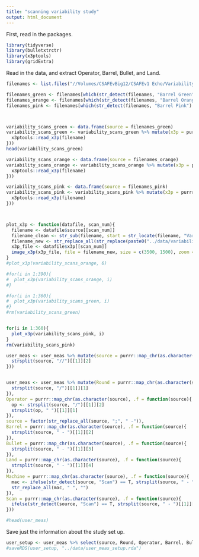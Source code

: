```yaml
---
title: "scanning variability study"
output: html_document
---
```


First, read in the packages.  

```r
library(tidyverse)
library(bulletxtrctr)
library(x3ptools)
library(gridExtra)
```

Read in the data, and extract Operator, Barrel, Bullet, and Land.  

```r
filenames <- list.files("//Volumes/CSAFEvBig12/CSAFEv1 Echo/Variability/", pattern = "*.x3p", full.names = T, recursive = T) ## should be 1100 + as of 4/24/19

filenames_green <- filenames[which(str_detect(filenames, "Barrel Green") == T)] 
filenames_orange <- filenames[which(str_detect(filenames, "Barrel Orange") == T)]
filenames_pink <- filenames[which(str_detect(filenames, "Barrel Pink") == T)]



variability_scans_green <- data.frame(source = filenames_green)
variability_scans_green <- variability_scans_green %>% mutate(x3p = purrr::map(as.character(source), .f = function(filename){
  x3ptools::read_x3p(filename)
}))
head(variability_scans_green)

variability_scans_orange <- data.frame(source = filenames_orange)
variability_scans_orange <- variability_scans_orange %>% mutate(x3p = purrr::map(as.character(source), .f = function(filename){
  x3ptools::read_x3p(filename)
}))

variability_scans_pink <- data.frame(source = filenames_pink)
variability_scans_pink <- variability_scans_pink %>% mutate(x3p = purrr::map(as.character(source), .f = function(filename){
  x3ptools::read_x3p(filename)
}))



plot_x3p <- function(datafile, scan_num){
  filename <- datafile$source[[scan_num]]
  filename_clean <- str_sub(filename, start = str_locate(filename, "Variability - ")[1])
  filename_new <- str_replace_all(str_replace(paste0("../data/variability_scans/scan_images/", filename_clean), ".x3p", ".png"), " ", "")
  x3p_file <- datafile$x3p[[scan_num]]
  image_x3p(x3p_file, file = filename_new, size = c(3500, 1500), zoom = 0.5)
}
#plot_x3p(variability_scans_orange, 6)

#for(i in 1:390){
#  plot_x3p(variability_scans_orange, i)
#}

#for(i in 1:360){
#  plot_x3p(variability_scans_green, i)
#}
#rm(variability_scans_green)


for(i in 1:360){
  plot_x3p(variability_scans_pink, i)
}
rm(variability_scans_pink)
```

```r


user_meas <- user_meas %>% mutate(source = purrr::map_chr(as.character(source), .f = function(source){
  strsplit(source, "//")[[1]][2]
}))


user_meas <- user_meas %>% mutate(Round = purrr::map_chr(as.character(source), .f = function(source){
  strsplit(source, "/")[[1]][1]
}), 
Operator = purrr::map_chr(as.character(source), .f = function(source){
  op <- strsplit(source, "/")[[1]][2]
  strsplit(op, " ")[[1]][1]
}), 
source = factor(str_replace_all(source, ";", " -")),
Barrel = purrr::map_chr(as.character(source), .f = function(source){
  strsplit(source, " - ")[[1]][2]
}), 
Bullet = purrr::map_chr(as.character(source), .f = function(source){
  strsplit(source, " - ")[[1]][3]
}), 
Land = purrr::map_chr(as.character(source), .f = function(source){
  strsplit(source, " - ")[[1]][4]
}), 
Machine = purrr::map_chr(as.character(source), .f = function(source){
  mac <- ifelse(str_detect(source, "Scan") == T, strsplit(source, " - ")[[1]][6], strsplit(source, " - ")[[1]][5]) 
  str_replace_all(mac, " ", "")
}), 
Scan = purrr::map_chr(as.character(source), .f = function(source){
  ifelse(str_detect(source, "Scan") == T, strsplit(source, " - ")[[1]][5], "Scan 1")
}))

#head(user_meas)
```


Save just the information about the study set up.  
```r
user_setup <- user_meas %>% select(source, Round, Operator, Barrel, Bullet, Land, Machine, Scan)
#saveRDS(user_setup, "../data/user_meas_setup.rda")

```

